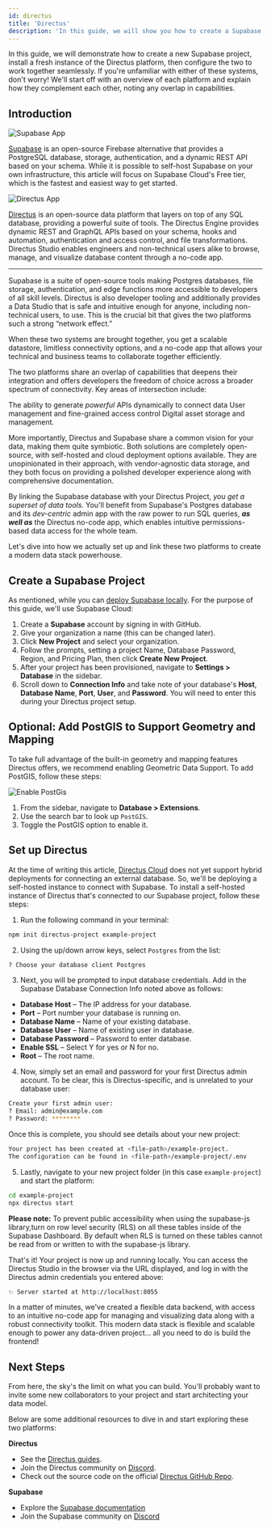 ```yaml
---
id: directus
title: 'Directus'
description: 'In this guide, we will show you how to create a Supabase project, install the Directus platform locally and configure the two to connect.'
---
```


In this guide, we will demonstrate how to create a new Supabase project, install a fresh instance of the Directus platform, then configure the two to work together seamlessly. If you're unfamiliar with either of these systems, don't worry! We'll start off with an overview of each platform and explain how they complement each other, noting any overlap in capabilities.

## Introduction

![Supabase App](/docs/img/guides/integrations/directus/supabase-20220608A.webp)

[Supabase](https://supabase.com/) is an open-source Firebase alternative that provides a PostgreSQL database, storage, authentication, and a dynamic REST API based on your schema. While it is possible to self-host Supabase on your own infrastructure, this article will focus on Supabase Cloud's Free tier, which is the fastest and easiest way to get started.

![Directus App](/docs/img/guides/integrations/directus/directus-20220608A.webp)

[Directus](https://directus.io/) is an open-source data platform that layers on top of any SQL database, providing a powerful suite of tools. The Directus Engine provides dynamic REST and GraphQL APIs based on your schema, hooks and automation, authentication and access control, and file transformations. Directus Studio enables engineers and non-technical users alike to browse, manage, and visualize database content through a no-code app.

---

Supabase is a suite of open-source tools making Postgres databases, file storage, authentication, and edge functions more accessible to developers of all skill levels. Directus is also developer tooling and additionally provides a Data Studio that is safe and intuitive enough for anyone, including non-technical users, to use. This is the crucial bit that gives the two platforms such a strong “network effect.”

When these two systems are brought together, you get a scalable datastore, limitless connectivity options, and a no-code app that allows your technical and business teams to collaborate together efficiently.

The two platforms share an overlap of capabilities that deepens their integration and offers developers the freedom of choice across a broader spectrum of connectivity. Key areas of intersection include:

The ability to generate _powerful_ APIs dynamically to connect data
User management and fine-grained access control
Digital asset storage and management.

More importantly, Directus and Supabase share a common vision for your data, making them quite symbiotic. Both solutions are completely open-source, with self-hosted and cloud deployment options available. They are unopinionated in their approach, with vendor-agnostic data storage, and they both focus on providing a polished developer experience along with comprehensive documentation.

By linking the Supabase database with your Directus Project, _you get a superset of data tools._ You'll benefit from Supabase's Postgres database and its _dev-centric_ admin app with the raw power to run SQL queries, **_as well as_** the Directus no-code app, which enables intuitive permissions-based data access for the whole team.

Let's dive into how we actually set up and link these two platforms to create a modern data stack powerhouse.

## Create a Supabase Project

As mentioned, while you can [deploy Supabase locally](https://supabase.com/docs/guides/local-development). For the purpose of this guide, we'll use Supabase Cloud:

1. Create a **Supabase** account by signing in with GitHub.
2. Give your organization a name (this can be changed later).
3. Click **New Project** and select your organization.
4. Follow the prompts, setting a project Name, Database Password, Region, and Pricing Plan, then click **Create New Project**.
5. After your project has been provisioned, navigate to **Settings > Database** in the sidebar.
6. Scroll down to **Connection Info** and take note of your database's **Host**, **Database Name**, **Port**, **User**, and **Password**. You will need to enter this during your Directus project setup.

## Optional: Add PostGIS to Support Geometry and Mapping

To take full advantage of the built-in geometry and mapping features Directus offers, we recommend enabling Geometric Data Support. To add PostGIS, follow these steps:

![Enable PostGis](/docs/img/guides/integrations/directus/enable-PostGIS-20220608A.webp)

1. From the sidebar, navigate to **Database > Extensions**.
2. Use the search bar to look up `PostGIS`.
3. Toggle the PostGIS option to enable it.

## Set up Directus

At the time of writing this article, [Directus Cloud](https://directus.cloud/) does not yet support hybrid deployments for connecting an external database. So, we'll be deploying a self-hosted instance to connect with Supabase. To install a self-hosted instance of Directus that's connected to our Supabase project, follow these steps:

1. Run the following command in your terminal:

```bash
npm init directus-project example-project
```

2. Using the up/down arrow keys, select `Postgres` from the list:

```bash
? Choose your database client Postgres
```

3. Next, you will be prompted to input database credentials. Add in the Supabase Database Connection Info noted above as follows:

- **Database Host** – The IP address for your database.
- **Port** – Port number your database is running on.
- **Database Name** – Name of your existing database.
- **Database User** – Name of existing user in database.
- **Database Password** – Password to enter database.
- **Enable SSL** – Select Y for yes or N for no.
- **Root** – The root name.

4. Now, simply set an email and password for your first Directus admin account. To be clear, this is Directus-specific, and is unrelated to your database user:

```bash
Create your first admin user:
? Email: admin@example.com
? Password: ********
```

Once this is complete, you should see details about your new project:

```bash
Your project has been created at <file-path>/example-project.
The configuration can be found in <file-path>/example-project/.env
```

5. Lastly, navigate to your new project folder (in this case `example-project`) and start the platform:

```bash
cd example-project
npx directus start
```

**Please note:** To prevent public accessibility when using the supabase-js library,turn on row level security (RLS) on all these tables inside of the Supabase Dashboard. By default when RLS is turned on these tables cannot be read from or written to with the supabase-js library.

That's it! Your project is now up and running locally. You can access the Directus Studio in the browser via the URL displayed, and log in with the Directus admin credentials you entered above:

```bash
✨ Server started at http://localhost:8055
```

In a matter of minutes, we've created a flexible data backend, with access to an intuitive no-code app for managing and visualizing data along with a robust connectivity toolkit. This modern data stack is flexible and scalable enough to power any data-driven project… all you need to do is build the frontend!

## Next Steps

From here, the sky's the limit on what you can build. You'll probably want to invite some new collaborators to your project and start architecting your data model.

Below are some additional resources to dive in and start exploring these two platforms:

**Directus**

- See the [Directus guides](https://directus.io/guides/).
- Join the Directus community on [Discord](https://directus.chat/).
- Check out the source code on the official [Directus GitHub Repo](https://github.com/directus/directus).

**Supabase**

- Explore the [Supabase documentation](https://supabase.com/docs)
- Join the Supabase community on [Discord](https://discord.supabase.com/)
